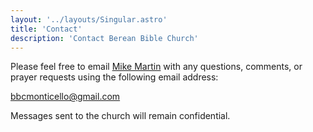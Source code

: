 ```yaml
---
layout: '../layouts/Singular.astro'
title: 'Contact'
description: 'Contact Berean Bible Church'
---
```


Please feel free to email <a href="mailto:bbcmonticello@gmail.com">Mike Martin</a> with any questions, comments, or prayer requests using the following email address:

bbcmonticello@gmail.com

Messages sent to the church will remain confidential.
